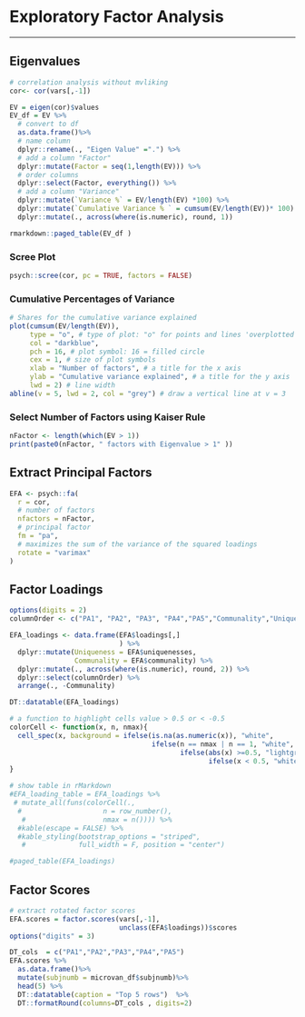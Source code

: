 # Exploratory Factor Analysis 
***
## Eigenvalues
```r
# correlation analysis without mvliking
cor<- cor(vars[,-1])

EV = eigen(cor)$values
EV_df = EV %>%
  # convert to df
  as.data.frame()%>%
  # name column 
  dplyr::rename(., "Eigen Value" =".") %>%
  # add a column "Factor"
  dplyr::mutate(Factor = seq(1,length(EV))) %>%
  # order columns
  dplyr::select(Factor, everything()) %>%
  # add a column "Variance"
  dplyr::mutate(`Variance %` = EV/length(EV) *100) %>%
  dplyr::mutate(`Cumulative Variance % ` = cumsum(EV/length(EV))* 100) %>%
  dplyr::mutate(., across(where(is.numeric), round, 1))

rmarkdown::paged_table(EV_df )
```

### Scree Plot
```r
psych::scree(cor, pc = TRUE, factors = FALSE)
```

### Cumulative Percentages of Variance 
```r
# Shares for the cumulative variance explained
plot(cumsum(EV/length(EV)), 
     type = "o", # type of plot: "o" for points and lines 'overplotted'
     col = "darkblue",
     pch = 16, # plot symbol: 16 = filled circle
     cex = 1, # size of plot symbols
     xlab = "Number of factors", # a title for the x axis
     ylab = "Cumulative variance explained", # a title for the y axis
     lwd = 2) # line width
abline(v = 5, lwd = 2, col = "grey") # draw a vertical line at v = 3
```

### Select Number of Factors using Kaiser Rule 
```r
nFactor <- length(which(EV > 1)) 
print(paste0(nFactor, " factors with Eigenvalue > 1" ))
```

## Extract Principal Factors
```r
EFA <- psych::fa(
  r = cor,
  # number of factors
  nfactors = nFactor,
  # principal factor
  fm = "pa",
  # maximizes the sum of the variance of the squared loadings
  rotate = "varimax"
)
```

##  Factor Loadings
```r
options(digits = 2)
columnOrder <- c("PA1", "PA2", "PA3", "PA4","PA5","Communality","Uniqueness")

EFA_loadings <- data.frame(EFA$loadings[,]
                           ) %>%
  dplyr::mutate(Uniqueness = EFA$uniquenesses,
                Communality = EFA$communality) %>%
  dplyr::mutate(., across(where(is.numeric), round, 2)) %>%
  dplyr::select(columnOrder) %>%
  arrange(., -Communality)

DT::datatable(EFA_loadings)
```
```r
# a function to highlight cells value > 0.5 or < -0.5
colorCell <- function(x, n, nmax){
  cell_spec(x, background = ifelse(is.na(as.numeric(x)), "white",
                                   ifelse(n == nmax | n == 1, "white",
                                          ifelse(abs(x) >=0.5, "lightgreen",
                                                 ifelse(x < 0.5, "white", "white")))))
}

# show table in rMarkdown
#EFA_loading_table = EFA_loadings %>% 
 # mutate_all(funs(colorCell(., 
  #                    n = row_number(), 
   #                   nmax = n()))) %>% 
  #kable(escape = FALSE) %>% 
  #kable_styling(bootstrap_options = "striped",
   #             full_width = F, position = "center") 

#paged_table(EFA_loadings)
```

## Factor Scores
```r
# extract rotated factor scores 
EFA.scores = factor.scores(vars[,-1], 
                           unclass(EFA$loadings))$scores 
options("digits" = 3)

DT_cols  = c("PA1","PA2","PA3","PA4","PA5")
EFA.scores %>%
  as.data.frame()%>%
  mutate(subjnumb = microvan_df$subjnumb)%>%
  head(5) %>%
  DT::datatable(caption = "Top 5 rows")  %>%
  DT::formatRound(columns=DT_cols , digits=2)


```


